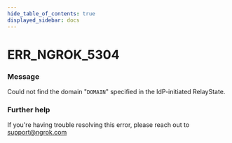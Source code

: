 ```yaml
---
hide_table_of_contents: true
displayed_sidebar: docs
---
```



# ERR_NGROK_5304

### Message

Could not find the domain "`DOMAIN`" specified in the IdP-initiated RelayState.

<ErrorDetails error="err_ngrok_5304" />

### Further help

If you're having trouble resolving this error, please reach out to [support@ngrok.com](mailto:support@ngrok.com?subject=Help%20with%20ERR_NGROK_5304)

